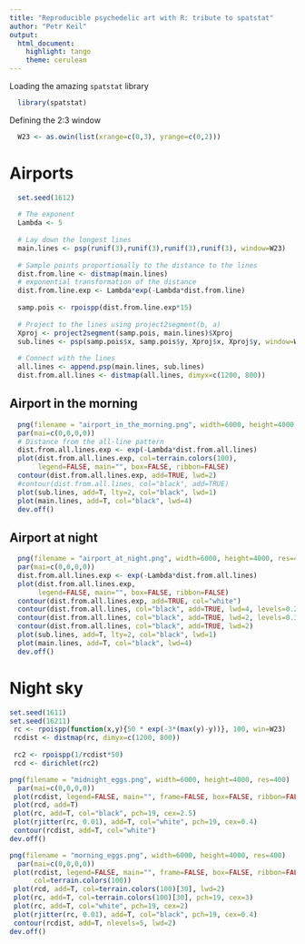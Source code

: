```yaml
---
title: "Reproducible psychedelic art with R: tribute to spatstat"
author: "Petr Keil"
output: 
  html_document: 
    highlight: tango
    theme: cerulean
---
```


Loading the amazing `spatstat` library

```r
  library(spatstat)
```

Defining the 2:3 window

```r
  W23 <- as.owin(list(xrange=c(0,3), yrange=c(0,2)))
```

# Airports

```r
  set.seed(1612)
  
  # The exponent
  Lambda <- 5
  
  # Lay down the longest lines
  main.lines <- psp(runif(3),runif(3),runif(3),runif(3), window=W23)
  
  # Sample points proportionally to the distance to the lines
  dist.from.line <- distmap(main.lines)
  # exponential transformation of the distance
  dist.from.line.exp <- Lambda*exp(-Lambda*dist.from.line)
  
  samp.pois <- rpoispp(dist.from.line.exp*15)
  
  # Project to the lines using project2segment(b, a)
  Xproj <- project2segment(samp.pois, main.lines)$Xproj
  sub.lines <- psp(samp.pois$x, samp.pois$y, Xproj$x, Xproj$y, window=W23)
  
  # Connect with the lines
  all.lines <- append.psp(main.lines, sub.lines)
  dist.from.all.lines <- distmap(all.lines, dimyx=c(1200, 800))
```

## Airport in the morning

```r
  png(filename = "airport_in_the_morning.png", width=6000, height=4000, res=400)
  par(mai=c(0,0,0,0))
  # Distance from the all-line pattern
  dist.from.all.lines.exp <- exp(-Lambda*dist.from.all.lines)
  plot(dist.from.all.lines.exp, col=terrain.colors(100), 
       legend=FALSE, main="", box=FALSE, ribbon=FALSE)
  contour(dist.from.all.lines.exp, add=TRUE, lwd=2)
  #contour(dist.from.all.lines, col="black", add=TRUE)
  plot(sub.lines, add=T, lty=2, col="black", lwd=1)
  plot(main.lines, add=T, col="black", lwd=4)
  dev.off()
```

## Airport at night

```r
  png(filename = "airport_at_night.png", width=6000, height=4000, res=400)
  par(mai=c(0,0,0,0))
  dist.from.all.lines.exp <- exp(-Lambda*dist.from.all.lines)
  plot(dist.from.all.lines.exp, 
       legend=FALSE, main="", box=FALSE, ribbon=FALSE)
  contour(dist.from.all.lines.exp, add=TRUE, col="white")
  contour(dist.from.all.lines, col="black", add=TRUE, lwd=4, levels=0.2)
  contour(dist.from.all.lines, col="black", add=TRUE, lwd=2, levels=0.3)
  contour(dist.from.all.lines, col="black", add=TRUE, lwd=2)
  plot(sub.lines, add=T, lty=2, col="black", lwd=1)
  plot(main.lines, add=T, col="black", lwd=4)
  dev.off()
```

# Night sky

```r
set.seed(1611)
set.seed(16211)
 rc <- rpoispp(function(x,y){50 * exp(-3*(max(y)-y))}, 100, win=W23)
 rcdist <- distmap(rc, dimyx=c(1200, 800))
 
 rc2 <- rpoispp(1/rcdist*50)
 rcd <- dirichlet(rc2)
```

```r
png(filename = "midnight_eggs.png", width=6000, height=4000, res=400)
  par(mai=c(0,0,0,0))
 plot(rcdist, legend=FALSE, main="", frame=FALSE, box=FALSE, ribbon=FALSE)
 plot(rcd, add=T)
 plot(rc, add=T, col="black", pch=19, cex=2.5)
 plot(rjitter(rc, 0.01), add=T, col="white", pch=19, cex=0.4)
 contour(rcdist, add=T, col="white")
dev.off()
```

```r
png(filename = "morning_eggs.png", width=6000, height=4000, res=400)
  par(mai=c(0,0,0,0))
 plot(rcdist, legend=FALSE, main="", frame=FALSE, box=FALSE, ribbon=FALSE,
      col=terrain.colors(100))
 plot(rcd, add=T, col=terrain.colors(100)[30], lwd=2)
 plot(rc, add=T, col=terrain.colors(100)[30], pch=19, cex=3)
 plot(rc, add=T, col="white", pch=19, cex=2)
 plot(rjitter(rc, 0.01), add=T, col="black", pch=19, cex=0.4)
 contour(rcdist, add=T, nlevels=5, lwd=2)
dev.off()
```




































